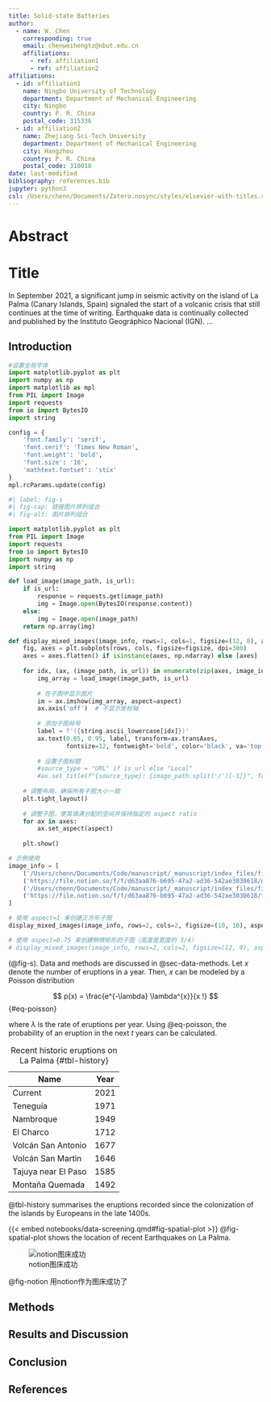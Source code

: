 ```yaml
---
title: Solid-state Batteries
author:
  - name: W. Chen
    corresponding: true
    email: chenweihengtz@nbut.edu.cn
    affiliations:
      - ref: affiliation1
      - ref: affiliation2
affiliations:
  - id: affiliation1
    name: Ningbo University of Technology
    department: Department of Mechanical Engineering
    city: Ningbo
    country: P. R. China
    postal_code: 315336
  - id: affiliation2
    name: Zhejiang Sci-Tech University
    department: Department of Mechanical Engineering
    city: Hangzhou
    country: P. R. China
    postal_code: 310018
date: last-modified
bibliography: references.bib
jupyter: python3
csl: /Users/chenn/Documents/Zotero.nosync/styles/elsevier-with-titles.csl
---
```


# Abstract {.unnumbered .unlisted}

<!-- 不编号也不在toc中显示，只有不编号的才能不显示 -->

# Title

In September 2021, a significant jump in seismic activity on the island of La Palma (Canary Islands, Spain) signaled the start of a volcanic crisis that still continues at the time of writing. Earthquake data is continually collected and published by the Instituto Geográphico Nacional (IGN). ...

## Introduction

```python
#设置全局字体
import matplotlib.pyplot as plt
import numpy as np
import matplotlib as mpl
from PIL import Image
import requests
from io import BytesIO
import string

config = {
    'font.family': 'serif',
    'font.serif': 'Times New Roman',
    'font.weight': 'bold',
    'font.size': '16',
    'mathtext.fontset': 'stix'
}
mpl.rcParams.update(config)
```

```python
#| label: fig-s 
#| fig-cap: 链接图片排列组合
#| fig-alt: 图片排列组合

import matplotlib.pyplot as plt
from PIL import Image
import requests
from io import BytesIO
import numpy as np
import string

def load_image(image_path, is_url):
    if is_url:
        response = requests.get(image_path)
        img = Image.open(BytesIO(response.content))
    else:
        img = Image.open(image_path)
    return np.array(img)

def display_mixed_images(image_info, rows=1, cols=1, figsize=(12, 8), aspect=1):
    fig, axes = plt.subplots(rows, cols, figsize=figsize, dpi=300)
    axes = axes.flatten() if isinstance(axes, np.ndarray) else [axes]
    
    for idx, (ax, (image_path, is_url)) in enumerate(zip(axes, image_info)):
        img_array = load_image(image_path, is_url)
        
        # 在子图中显示图片
        im = ax.imshow(img_array, aspect=aspect)
        ax.axis('off')  # 不显示坐标轴
        
        # 添加子图标号
        label = f'({string.ascii_lowercase[idx]})'
        ax.text(0.05, 0.95, label, transform=ax.transAxes, 
                fontsize=12, fontweight='bold', color='black', va='top', ha='left')
        
        # 设置子图标题
        #source_type = "URL" if is_url else "Local"
        #ax.set_title(f"{source_type}: {image_path.split('/')[-1]}", fontsize=10)
    
    # 调整布局，确保所有子图大小一致
    plt.tight_layout()
    
    # 调整子图，使其填满分配的空间并保持指定的 aspect ratio
    for ax in axes:
        ax.set_aspect(aspect)
    
    plt.show()

# 示例使用
image_info = [
    ('/Users/chenn/Documents/Code/manuscript/_manuscript/index_files/figure-html/cell-5-output-1.png', False),
    ('https://file.notion.so/f/f/d63aa876-b695-47a2-ad36-542ae3030618/d1ecc0fd-e6ea-4c81-9065-d1676a08a550/29d7a2a855e6c00ec00cf029ac5b9b13.jpeg?table=block&id=0fcb8964-7ee5-4340-b74b-c0646502f260&spaceId=d63aa876-b695-47a2-ad36-542ae3030618&expirationTimestamp=1727740800000&signature=Yyo91dULeS4zlxtHCosnJDlCgoZt6fgCHuMMDIqmS8o&downloadName=29d7a2a855e6c00ec00cf029ac5b9b13.jpeg', True),
    ('/Users/chenn/Documents/Code/manuscript/_manuscript/index_files/figure-html/fig-spatial-plot-output-1.png', False),
    ('https://file.notion.so/f/f/d63aa876-b695-47a2-ad36-542ae3030618/f9dd66c1-e458-4072-a6b9-f10b6ae7a363/IMG_4578.jpeg?table=block&id=046f0019-2482-4fcb-a7c8-7589e0324f1a&spaceId=d63aa876-b695-47a2-ad36-542ae3030618&expirationTimestamp=1727740800000&signature=C2YkPGR67Z4sVw7gSt7vV9YYWzfkayTpV0eByMukIxg&downloadName=IMG_4578.jpeg', True)
]

# 使用 aspect=1 来创建正方形子图
display_mixed_images(image_info, rows=2, cols=2, figsize=(10, 10), aspect="auto")

# 使用 aspect=0.75 来创建稍微矩形的子图（高度是宽度的 3/4）
# display_mixed_images(image_info, rows=2, cols=2, figsize=(12, 9), aspect=0.75)
```

 (@fig-s). Data and methods are discussed in @sec-data-methods. Let $x$ denote the number of eruptions in a year. Then, $x$ can be modeled by a Poisson distribution

$$
p(x) = \frac{e^{-\lambda} \lambda^{x}}{x !}
$$ {#eq-poisson}

where $\lambda$ is the rate of eruptions per year. Using @eq-poisson, the probability of an eruption in the next $t$ years can be calculated.

| Name                | Year |
|---------------------|------|
| Current             | 2021 |
| Teneguía            | 1971 |
| Nambroque           | 1949 |
| El Charco           | 1712 |
| Volcán San Antonio  | 1677 |
| Volcán San Martin   | 1646 |
| Tajuya near El Paso | 1585 |
| Montaña Quemada     | 1492 |

: Recent historic eruptions on La Palma {#tbl-history}

@tbl-history summarises the eruptions recorded since the colonization of the islands by Europeans in the late 1400s.

{{< embed notebooks/data-screening.qmd#fig-spatial-plot >}}
 @fig-spatial-plot shows the location of recent Earthquakes on La Palma.

![notion图床成功](https://file.notion.so/f/f/d63aa876-b695-47a2-ad36-542ae3030618/6915e2b9-9522-455f-bee0-a61dfa290f97/stn-1m2WhXllr8BvEtq3kktRSIhjXgqWi7EJAF4p56sP.png?table=block&id=f6b5aaf7-094f-4b60-917e-b4c95276cb80&spaceId=d63aa876-b695-47a2-ad36-542ae3030618&expirationTimestamp=1727697600000&signature=eUBO8_AlcmBDxbgEStpIBx1WknVh6yZ9Cpwu-hBZLco&downloadName=stn-1m2WhXllr8BvEtq3kktRSIhjXgqWi7EJAF4p56sP.png){#fig-notion}

@fig-notion 用notion作为图床成功了

## Methods

## Results and Discussion {#sec-data-methods}

## Conclusion

## References {.unnumbered}

::: {#refs}
:::